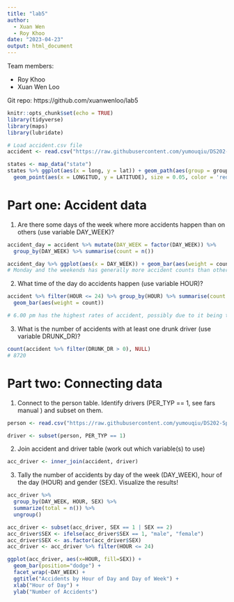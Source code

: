```yaml
---
title: "lab5"
author: 
  - Xuan Wen
  - Roy Khoo
date: "2023-04-23"
output: html_document
---
```


Team members:

- Roy Khoo
- Xuan Wen Loo

Git repo: https://github.com/xuanwenloo/lab5

```r
knitr::opts_chunk$set(echo = TRUE)
library(tidyverse)
library(maps)
library(lubridate)
```

```r
# Load accident.csv file
accident <- read.csv("https://raw.githubusercontent.com/yumouqiu/DS202-Spring2023/main/Practice/data/fars2016/accident.csv", stringsAsFactors = FALSE)

states <- map_data("state")
states %>% ggplot(aes(x = long, y = lat)) + geom_path(aes(group = group)) + 
  geom_point(aes(x = LONGITUD, y = LATITUDE), size = 0.05, color = 'red', data = accident %>% filter(YEAR == 2016, LONGITUD < 0, LONGITUD > -130))
```

# Part one: Accident data

1. Are there some days of the week where more accidents happen than on others (use variable DAY_WEEK)?

```r
accident_day = accident %>% mutate(DAY_WEEK = factor(DAY_WEEK)) %>%
  group_by(DAY_WEEK) %>% summarise(count = n())

accident_day %>% ggplot(aes(x = DAY_WEEK)) + geom_bar(aes(weight = count))
# Monday and the weekends has generally more accident counts than other days.
```

2. What time of the day do accidents happen (use variable HOUR)?

```r
accident %>% filter(HOUR <= 24) %>% group_by(HOUR) %>% summarise(count = n()) %>% ggplot(aes(x = HOUR)) +
  geom_bar(aes(weight = count))

# 6.00 pm has the highest rates of accident, possibly due to it being the time most people drive back from work
```

3. What is the number of accidents with at least one drunk driver (use variable DRUNK_DR)?

```r
count(accident %>% filter(DRUNK_DR > 0), NULL)
# 8720
```


# Part two: Connecting data

1. Connect to the person table. Identify drivers (PER_TYP == 1, see fars manual ) and subset on them.

```r
person <- read.csv("https://raw.githubusercontent.com/yumouqiu/DS202-Spring2023/main/Practice/data/fars2016/person.csv")

driver <- subset(person, PER_TYP == 1)
```

2. Join accident and driver table (work out which variable(s) to use)

```r
acc_driver <- inner_join(accident, driver)
```

3. Tally the number of accidents by day of the week (DAY_WEEK), hour of the day (HOUR) and gender (SEX). Visualize the results!

```r
acc_driver %>%
  group_by(DAY_WEEK, HOUR, SEX) %>%
  summarize(total = n()) %>%
  ungroup()

acc_driver <- subset(acc_driver, SEX == 1 | SEX == 2)
acc_driver$SEX <- ifelse(acc_driver$SEX == 1, "male", "female")
acc_driver$SEX <- as.factor(acc_driver$SEX)
acc_driver <- acc_driver %>% filter(HOUR <= 24)

ggplot(acc_driver, aes(x=HOUR, fill=SEX)) + 
  geom_bar(position="dodge") +
  facet_wrap(~DAY_WEEK) +
  ggtitle("Accidents by Hour of Day and Day of Week") +
  xlab("Hour of Day") +
  ylab("Number of Accidents")
```

